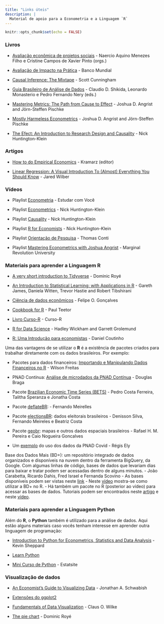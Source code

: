 ```yaml
---
title: "Links úteis"
description: |
  Material de apoio para a Econometria e a Linguagem `R` 
---
```


```r
knitr::opts_chunk$set(echo = FALSE)
```


### Livros

- [Avaliação econômica de projetos sociais](https://www.itausocial.org.br/wp-content/uploads/2018/05/avaliacao-economica-3a-ed_1513188151.pdf){target="_blank"} - Naercio Aquino Menezes Filho e Cristine Campos de Xavier Pinto (orgs.)

- [Avaliação de Impacto na Prática](https://openknowledge.worldbank.org/bitstream/handle/10986/25030/9781464808890.pdf){target="_blank"} - Banco Mundial

- [Causal Inference: The Mixtape](https://mixtape.scunning.com/index.html){target="_blank"} - Scott Cunningham

- [Guia Brasileiro de Análise de Dados](https://repositorio.enap.gov.br/bitstream/1/6039/1/Guia%20BR%20de%20Ana%cc%81lise%20de%20Dados.pdf){target="_blank"} - Claudio D. Shikida, Leonardo Monasterio e Pedro Fernando Nery (eds.)

- [Mastering Metrics: The Path from Cause to Effect](links-uteis/masterinmetrics.pdf){target="_blank"} - Joshua D. Angrist and Jörn-Steffen Pischke

- [Mostly Harmeless Econometrics](links-uteis/mostlyharm.pdf){target="_blank"} - Joshua D. Angrist and Jörn-Steffen Pischke

- [The Efect: An Introduction to Research Design and Causality](https://theeffectbook.net/){target="_blank"} - Nick Huntington-Klein


### Artigos

- [How to do Empirical Economics](https://www.redalyc.org/pdf/173/17330202.pdf){target="_blank"} - Kramarz (editor)

- [Linear Regression: A Visual Introduction To (Almost) Everything You Should Know](https://mlu-explain.github.io/linear-regression/){target="_blank"} - Jared Wilber


### Vídeos

- Playlist [Econometria](https://www.youtube.com/playlist?list=PLxafIQjs0M97dPDvvFdsD4I6yn4qj_2ja){target="_blank"} - Estudar com Você

- Playlist [Econometrics](https://www.youtube.com/playlist?list=PLcTBLulJV_ALLS7R_e7ig0aEcBrtp6B18){target="_blank"} - Nick Huntington-Klein

- Playlist [Causality](https://www.youtube.com/playlist?list=PLcTBLulJV_AKmUTH-nUsxxFyRQoWnUzxU){target="_blank"} - Nick Huntington-Klein

- Playlist [R for Economists](https://www.youtube.com/playlist?list=PLcTBLulJV_AIuXCxr__V8XAzWZosMQIfW){target="_blank"} - Nick Huntington-Klein

- Playlist [Orientação de Pesquisa](https://www.youtube.com/playlist?list=PL5zwgb1bvX2Jz4CZUTgaeAAIF5FoMV_3F){target="_blank"} - Thomas Conti

- Playlist [Mastering Econometrics with Joshua Angrist](https://www.youtube.com/playlist?list=PL-uRhZ_p-BM5ovNRg-G6hDib27OCvcyW8){target="_blank"} - Marginal Revolution University

### Materiais para aprender a Linguagem R

- [A very short introduction to Tidyverse](https://dominicroye.github.io/en/2020/a-very-short-introduction-to-tidyverse/){target="_blank"} - Dominic Royé

- [An Introduction to Statistical Learning: with Applications in R](https://hastie.su.domains/ISLRv2_website.pdf){target="_blank"} - Gareth James, Daniela Witten, Trevor Hastie and Robert Tibshirani

- [Ciência de dados econômicos](https://tidyeconomics.netlify.app/){target="_blank"} - Felipe O. Gonçalves

- [Cookbook for R](http://www.cookbook-r.com/){target="_blank"} - Paul Teetor

- [Livro Curso-R](https://livro.curso-r.com/){target="_blank"} - Curso-R

- [R for Data Science](https://r4ds.had.co.nz/){target="_blank"} -  Hadley Wickham and Garrett Grolemund

- [R: Uma Introdução para economistas](https://danmrc.github.io/R-para-Economistas/){target="_blank"} - Daniel Coutinho



Uma das vantagens de se utilizar o **R** é a existência de pacotes criados para trabalhar diretamente com os dados brasileiros. Por exemplo:

- Pacotes para dados financeiros: [Importando e Manipulando Dados Financeiros no R](http://wilsonfreitas.github.io/slides/ser-maio-2018/index.html#1){target="_blank"} - Wilson Freitas

- PNAD Contínua: [Análise de microdados da PNAD Contínua](https://rpubs.com/BragaDouglas/335574){target="_blank"} - Douglas Braga

- Pacote [Brazilian Economic Time Series (BETS)](https://github.com/nmecsys/BETS){target="_blank"} - Pedro Costa Ferreira, Talitha Speranza e Jonatha Costa

- Pacote [deflateBR](https://github.com/meirelesff/deflateBR){target="_blank"}: - Fernando Meirelles

- Pacote [electionsBR](http://electionsbr.com/){target="_blank"}: dados eleitorais brasileiros - Denisson Silva, Fernando Meireles e Beatriz Costa

- Pacote [geobr](https://cran.r-project.org/web/packages/geobr/vignettes/intro_to_geobr.html){target="_blank"}: mapas e outros dados espaciais brasileiros - Rafael H. M. Pereira e Caio Nogueira Goncalves

- Um [exemplo](http://regisely.com/blog/mercado-de-trabalho-covid/){target="_blank"} do uso dos dados da PNAD Covid - Régis Ely

Base dos Dados Mais (BD+): um repositório integrado de dados organizados e disponíveis na nuvem dentro da ferramenta BigQuery, da Google. Com algumas linhas de código, bases de dados que levariam dias para baixar e tratar podem ser acessadas dentro de alguns minutos.  - João Carabetta, Ricardo Dahis, Fred Israel e Fernanda  Scovino 
  - As bases disponíveis podem ser vistas neste [link](https://basedosdados.org/dataset/?download_type=BD+Mais){target="_blank"} 
  - Neste [vídeo](https://www.youtube.com/watch?v=5_Ir8neyFf4&t=626s){target="_blank"} mostra-se como utilizar a BD+ no R.
  - Há também um pacote no R (posterior ao vídeo) para acessar as bases de dados. Tutoriais podem ser encontrados neste [artigo](https://dev.to/basedosdados/como-usar-a-biblioteca-basedosdados-no-r-capitulo-1-46kb){target="_blank"} e neste [vídeo](https://www.youtube.com/watch?v=M9ayiseIjvI&t=5s){target="_blank"}.
  
  
### Materiais para aprender a Linguagem Python

Além do **R**, o **Python** também é utilizado para a análise de dados. Aqui estão alguns materiais caso vocês tenham interesse em aprender outra linguagem de programação:

- [Introduction to Python for Econometrics, Statistics and Data Analysis](https://bashtage.github.io/kevinsheppard.com/files/teaching/python/notes/python_introduction_2020.pdf){target="_blank"} - Kevin Sheppard

- [Learn Python](https://www.learnpython.org/){target="_blank"} 

- [Mini Curso de Python](https://estatsite.com.br/mini-curso-de-python-gratuito/){target="_blank"} - Estatsite


### Visualização de dados

- [An Economist’s Guide to Visualizing Data](https://pubs.aeaweb.org/doi/pdf/10.1257/jep.28.1.209){target="_blank"} - Jonathan A. Schwabish

- [Extensões do ggplot2](https://exts.ggplot2.tidyverse.org/gallery/)

- [Fundamentals of Data Visualization](https://clauswilke.com/dataviz/){target="_blank"} - Claus O. Wilke

- [The pie chart](https://dominicroye.github.io/en/2018/the-pie-chart/){target="_blank"} - Dominic Royé